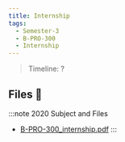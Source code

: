 ```yaml
---
title: Internship
tags:
  - Semester-3
  - B-PRO-300
  - Internship
---
```

> Timeline: ?


## Files 📂

:::note 2020 Subject and Files
- [B-PRO-300_internship.pdf](https://github.com/Studio-17/Epitech-Subjects/raw/main/Semester-3/B-PRO-300/Internship/B-PRO-300_internship.pdf)
:::
